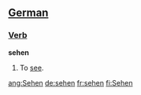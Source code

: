 ==[[German]]==
===[[Verb]]===
'''sehen'''

#To [[see]].

[[ang:Sehen]]
[[de:sehen]]
[[fr:sehen]]
[[fi:Sehen]]